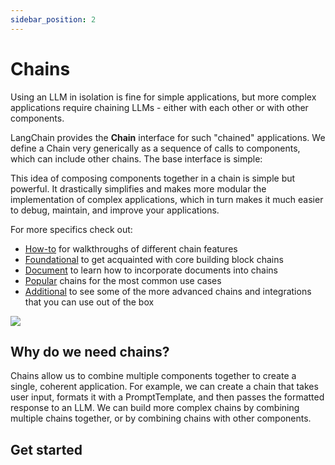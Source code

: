```yaml
---
sidebar_position: 2
---
```


# Chains

Using an LLM in isolation is fine for simple applications,
but more complex applications require chaining LLMs - either with each other or with other components.

LangChain provides the **Chain** interface for such "chained" applications. We define a Chain very generically as a sequence of calls to components, which can include other chains. The base interface is simple:


<BaseClass/>

This idea of composing components together in a chain is simple but powerful. It drastically simplifies and makes more modular the implementation of complex applications, which in turn makes it much easier to debug, maintain, and improve your applications.

For more specifics check out:
- [How-to](./how_to.html) for walkthroughs of different chain features
- [Foundational](./foundational.html) to get acquainted with core building block chains
- [Document](./document.html) to learn how to incorporate documents into chains
- [Popular](./popular.html) chains for the most common use cases
- [Additional](./additional.html) to see some of the more advanced chains and integrations that you can use out of the box

![](https://drive.google.com/uc?id=1r56iE1urbbeXQCkRclCxWb8zJp24mkGr)

## Why do we need chains?

Chains allow us to combine multiple components together to create a single, coherent application. For example, we can create a chain that takes user input, formats it with a PromptTemplate, and then passes the formatted response to an LLM. We can build more complex chains by combining multiple chains together, or by combining chains with other components.

## Get started


<GetStarted/>